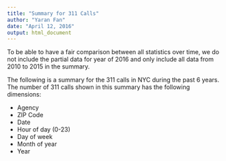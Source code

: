---
title: "Summary for 311 Calls"
author: "Yaran Fan"
date: "April 12, 2016"
output: html_document
---

To be able to have a fair comparison between all statistics over time, we do not include the partial data for year of 2016 and only include all data from 2010 to 2015 in the summary.

The following is a summary for the 311 calls in NYC during the past 6 years. The number of 311 calls shown in this summary has the following dimensions:

  * Agency
  * ZIP Code
  * Date
  * Hour of day (0-23)
  * Day of week
  * Month of year
  * Year